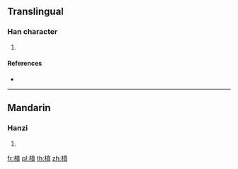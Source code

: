 ==Translingual==

===Han character===
{{Han char|rn=75|rad=木|as=12|sn=16|four=44986|canj=DJTC}}

# {{defn|Han|sort=木12}}

====References====
* {{Han ref|kx=0555.030|dkj=15587|dj=0943.160|hdz=21287.020|uh=6A68|ud=27240|bh=E9C3|bd=59843}}

----

==Mandarin==

===Hanzi===
{{cmn-hanzi|pin=[[fén]] ([[fen2]])|wg=fen<sup>2</sup>}}

# {{defn|lang=cmn|sort=木12}}

[[fr:橨]]
[[pl:橨]]
[[th:橨]]
[[zh:橨]]